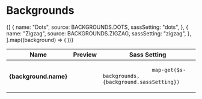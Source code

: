 
<Meta title="Settings|Backgrounds" />

# Backgrounds

<Preview>
  <Story name="default">
    <Table>
      <thead>
        <tr>
          <th>Name</th>
          <th>Preview</th>
          <th>Sass Setting</th>
        </tr>
      </thead>
      <tbody>
        {[
          {
            name: "Dots",
            source: BACKGROUNDS.DOTS,
            sassSetting: "dots",
          },
          {
            name: "Zigzag",
            source: BACKGROUNDS.ZIGZAG,
            sassSetting: "zigzag",
          },
        ].map((background) => (
          <tr>
            <th>{background.name}</th>
            <td>
              <span
                className="storybook-swatch storybook-swatch--lg"
                style={{ backgroundImage: background.source }}
              ></span>
            </td>
            <td>
              <code className="u-select--all">
                map-get($s-backgrounds, {background.sassSetting})
              </code>
            </td>
          </tr>
        ))}
      </tbody>
    </Table>
  </Story>
</Preview>
